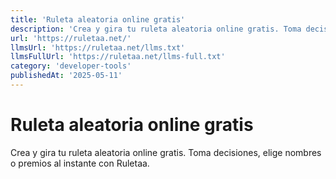 ```yaml
---
title: 'Ruleta aleatoria online gratis'
description: 'Crea y gira tu ruleta aleatoria online gratis. Toma decisiones, elige nombres o premios al instante con Ruletaa.'
url: 'https://ruletaa.net/'
llmsUrl: 'https://ruletaa.net/llms.txt'
llmsFullUrl: 'https://ruletaa.net/llms-full.txt'
category: 'developer-tools'
publishedAt: '2025-05-11'
---
```


# Ruleta aleatoria online gratis

Crea y gira tu ruleta aleatoria online gratis. Toma decisiones, elige nombres o premios al instante con Ruletaa.

